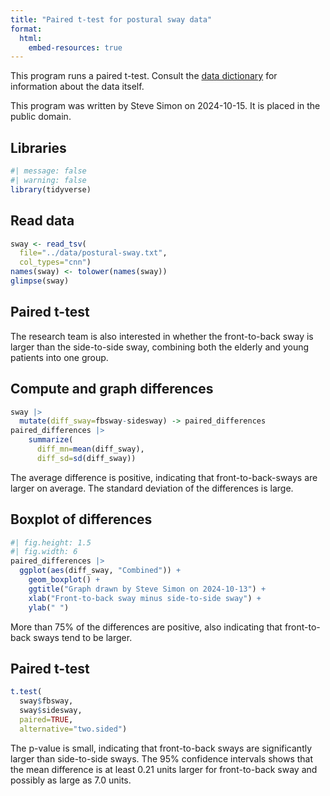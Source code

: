 ```yaml
---
title: "Paired t-test for postural sway data"
format: 
  html:
    embed-resources: true
---
```


This program runs a paired t-test. Consult the [data dictionary][dic] for information about the data itself.

[dic]: https://github.com/pmean/data/blob/main/files/postural-sway.yaml

This program was written by Steve Simon on 2024-10-15. It is placed in the public domain.

## Libraries

```r
#| message: false
#| warning: false
library(tidyverse)
```

## Read data

```r
sway <- read_tsv(
  file="../data/postural-sway.txt",
  col_types="cnn")
names(sway) <- tolower(names(sway))
glimpse(sway)
```

## Paired t-test

The research team is also interested in whether the front-to-back sway is larger than the side-to-side sway, combining both the elderly and young patients into one group.

## Compute and graph differences

```r
sway |>
  mutate(diff_sway=fbsway-sidesway) -> paired_differences
paired_differences |>
    summarize(
      diff_mn=mean(diff_sway),
      diff_sd=sd(diff_sway))
```

The average difference is positive, indicating that front-to-back-sways are larger on average. The standard deviation of the differences is large. 

## Boxplot of differences

```r
#| fig.height: 1.5
#| fig.width: 6
paired_differences |>
  ggplot(aes(diff_sway, "Combined")) +
    geom_boxplot() +
    ggtitle("Graph drawn by Steve Simon on 2024-10-13") +
    xlab("Front-to-back sway minus side-to-side sway") +
    ylab(" ")
```

More than 75% of the differences are positive, also indicating that front-to-back sways tend to be larger.

## Paired t-test

```r
t.test(
  sway$fbsway, 
  sway$sidesway,
  paired=TRUE,
  alternative="two.sided")
```
The p-value is small, indicating that front-to-back sways are significantly larger than side-to-side sways. The 95% confidence intervals shows that the mean difference is at least 0.21 units larger for front-to-back sway and possibly as large as 7.0 units.